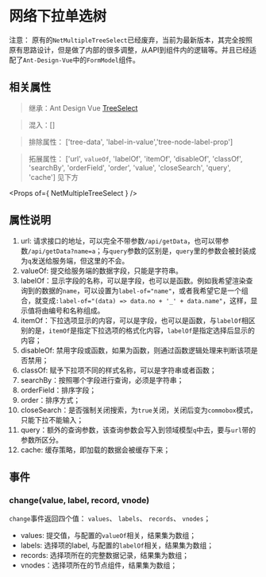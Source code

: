 
<Meta title="组件库/Form表单/NetMultipleTreeSelect网络下拉单选树（新）" />

# 网络下拉单选树

注意： 原有的`NetMultipleTreeSelect`已经废弃，当前为最新版本，其完全按照原有思路设计，但是做了内部的很多调整，从API到组件内的逻辑等。并且已经适配了`Ant-Design-Vue`中的`FormModel`组件。

## 相关属性

> 继承：Ant Design Vue [TreeSelect](https://www.antdv.com/components/tree-select-cn/)

> 混入：[]

> 排除属性： ['tree-data', 'label-in-value','tree-node-label-prop']

> 拓展属性： ['url', `valueOf`, 'labelOf', 'itemOf', 'disableOf', 'classOf', 'searchBy', 'orderField', 'order', 'value', 'closeSearch', 'query', 'cache'] 见下方

<Props of={ NetMultipleTreeSelect } />

## 属性说明

1. url: 请求接口的地址，可以完全不带参数`/api/getData`，也可以带参数`/api/getData?name=a`；与`query`参数的区别是，`query`里的参数会被封装成为`q`发送给服务端，但这里的不会。
2. valueOf: 提交给服务端的数据字段，只能是字符串。
3. labelOf：显示字段的名称，可以是字段，也可以是函数。例如我希望渲染查询到的数据的`name`，可以设置为`label-of="name"`，或者我希望它是一个组合，就变成`:label-of="(data) => data.no + '_' + data.name"`，这样，显示值将由编号和名称组成。
4. itemOf：下拉选项显示的内容，可以是字段，也可以是函数，与`labelOf`相区别的是，`itemOf`是指定下拉选项的格式化内容，`labelOf`是指定选择后显示的内容；
5. disableOf: 禁用字段或函数，如果为函数，则通过函数逻辑处理来判断该项是否禁用；
6. classOf: 赋予下拉项不同的样式名称，可以是字符串或者函数；
7. searchBy：按照哪个字段进行查询，必须是字符串；
8. orderField：排序字段；
9. order：排序方式；
10. closeSearch：是否强制关闭搜索，为`true`关闭，关闭后变为`commobox`模式，只能下拉不能输入；
11. query：额外的查询参数，该查询参数会写入到领域模型`q`中去，要与`url`带的参数所区分。
12. cache: 缓存策略，即加载的数据会被缓存下来；


## 事件

### change(value, label, record, vnode)

`change`事件返回四个值： `values`、 `labels`、 `records`、 `vnodes`；

- values: 提交值，与配置的`valueOf`相关，结果集为数组；
- labels: 选择项的label, 与配置的`labelOf`相关，结果集为数组；
- records: 选择项所在的完整数据记录，结果集为数组；
- vnodes：选择项所在的节点组件，结果集为数组；
